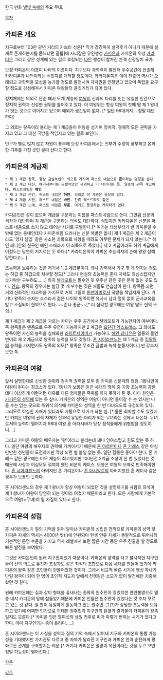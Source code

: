 한국 만화 [[별빛 속에]]의 주요 무대.

[[목차]]

== 카피온 개요 ==
지구로부터 103만 광년 거리의 카브라 성운[* 작가 강경옥이 설덕후가 아니기 때문에 실제로 존재하는지를 묻느냐면 골룸]에 자리잡은 유인행성 [[카피온]]과 카피온의 위성 [[카라디온]] 그리고 같은 성계에 있는 걸로 추정되는 [[나안]] 행성이 합쳐진 본격 신정일치 국가.

모성 카피온의 이름이 나라의 이름이다. 지구보다 과학력이 발전해 우주공간에 진출해 카라디온과 나안이라는 식민지를 개척할 정도이다. 카라디온쪽은 이미 진출의 역사가 오래되고 과학력을 모성을 능가할 정도로 발전시켜 자치권을 인정받고 있으며 독립을 요구할 정도로 강성해져서 카피온 여왕들의 골칫거리가 되어 있다.

정치체제는 의외로 단순 해서 모계 계승의 [[여왕]]이 신과의 다리를 잇는 유일한 인간으로 정치적 권력과 신성한 권위를 틀어쥐고 있다. 이 여왕위는 항상 여왕의 첫째 딸 제 1 왕녀가 잇는 것으로 이어지고 있으며 예외가 생긴일이 없다. [* 일단 96대까지....정말 대단하다]

그 외로는 왕족이라 불리는 제 1 계급들이 여왕을 섬기며 정치적, 경제적 모든 권력을 가지고 있고 그 대신 국방을 책임지고 있는 걸로 보인다.

인구가 별로 많지 않고 자원이 풍부해 모성 카피온에서는 전부가 수량이 풍부하고 온화한 기후를 가진 곳만 골라 산다고 한다.

== 카피온의 계급제 ==
 * 제 1 계급 왕족, 항상 금발녹안의 외모를 가지며 퍼스트 네임으로 '''혼'''이라는 명칭을 쓴다.
 * 제 2 계급 대신, 여기서부터는 금발녹안만 제외하고 다 태어나는 듯. 일종의 귀족 계급이다. 퍼스트네임은 '''헤인'''
 * 제 3 계급 군인, 퍼스트 네임은 '''하만'''. 의외로 이 계층은 등장이 없다.
 * 제 4 계급 시민, 퍼스트 네임은 '''바인'''. 간혹 엑스트라로 출연
 * 제 5 계급 노예, 퍼스트 네임은 '''부운'''. 여기도 등장하는 캐릭터가 없다.

카피온인은 성이 없으며 계급을 구분하는 이름을 퍼스트네임으로 쓴다. 그만큼 신분의 격차가 대단하며 각 계급을 구분하는 의식도 대단하다. 식민지인 카라디온은 신분을 퍼스트 네음으로 쓰지 않고 태어난 시기로 구별한다.[* 여기는 태생부터가 반 카피온일 수 밖에 없는 동네인데다 카피온처럼 드러나는 신분 차별은 없다] 제 1 계급은 제 2 계급이라도 '영지 침입' 같은 사소한 죄목으로 사형을 때려도 아무런 문제가 되지 않는다.[* 헤인 레디온의 친구인 헤인 스에라가 이 죄목으로 죽었다.] 제 2 계급이라도 하위 계급에게 이정도는 당연히 저지르는 듯 하다.[* 카라디온쪽이 카피온 초능력자의 손에 왕왕 살해당한다고....]

초능력을 보유하는 것은 저기서 1, 2 계급뿐이다. 꽤나 강력해서 가구 몇 개 던지는 정도는 하급 중 하급으로 치부할 정도[* 그러나 현실의 초능력은 존재 자체도 의심스럽지만 숫가락만 구부려도......] 특히 [[텔레포트]]는 필수인 듯 우주선 같은 곳은 문이 없는 곳도 있다. [[안습]]. 왕족의 경우에는 빌딩 몇 개 부수는 짓은 애들도 연습삼아 한다. 왕족쯤 되면 거의 신화적인 파괴력을 가지므로 거의 그들이 [[원맨아미]]로서 국방을 책임지게 된다. 거기다 왕족의 숫자는 소수라서 젊은 나이의 왕족이면 유사시 남녀 열외 없이 군사교육을 받고 소집되어 현역으로 뛴다. ~~존나 좋군~~[* 더 심각할 경우에는 여왕 딸도 현역 소집.]

제 1 계급과 제 2 계급을 가르는 차이는 우주 공간에서 텔레포트가 가능한지의 여부이다. 즉 왕족들은 맨몸으로 우주 유영이 가능하지만 2 계급은 [[요단강 익스프레스]]. 그 외에도 왕족이면 자신의 능력을 실체화한 [[라이트세이버]]가 가능하다. [[헤인 레디온]]은 일종의 돌연변이로 제 2 계급으로 왕족의 능력을 모두 갖췄다. [[혼 시이라젠느]]는 제 1 계급 중 [[킹왕짱]]의 능력을 가지면서도 왕족의 외모[* 왕족은 무조건 금발과 녹색 눈동자이다.] 만 갖추지 못한 쪽.

== 카피온의 여왕 ==
앞서 설명한대로 신성한 권위와 정치적 권력을 모두 쥔 카피온 신분제의 정점. 1왕녀만이 여왕이 된다는 징크스가 있다. 1왕녀가 보통은 같은 세대의 형제 중 가장 초능력이 강한데다 이상하게 이런저런 이유로 다른 형제들은 즉위를 하지 못하게 된 듯. 아마 원인은 [[카피온의 성역]]에 있는 듯 싶다. 카피온의 성역은 여왕이 아니면 들어갈 수 는 있지만 나올 수는 없는 곳으로 즉위식 의식에 카피온의 성역을 한 번 다녀오도록 규정되어 있다. 그러므로 야심찬 자매가 있더라도 자동으로 제거가 되는 셈. [* 물론 회피할 수도 있겠지만 카피온 여왕의 권력 자체가 신과의 유일한 다리가 되는 무녀라는 것에서 나온다. 무녀로서의 능력이 떨어지자 96대 여왕 혼 아라시바가 당장 정적들에게 위협받을 정도이니....]

그리고 카피온 여왕의 배우자는 '왕'이라고 불리는데 꽤나 잉여스럽고 힘도 없는 듯 하다. 일단 여왕의 배우자로 권력에 가까이서기 때문에 [[혼 아르만]]이나 [[혼 기레스]] 같은 야심만만한 청년들이 도전하지만 막상 되면 별 볼일 없는 듯. 일단 혈통은 좋아야 한다. 혼 기레스 같은 경우에는 미모 재능이 최고였지만 100년전 2계급 조상이 한 번 있었다는 것 때문에 사랑과 야심모두 꺾여야 했던 비운의 케이스.
보통은 여왕의 보좌로 만족해야한다. [[혼 시이라젠느]]의 아버지인 혼 기리온이나 [[혼 아시알르]]의 아버지였던 혼 케이사 같은 경우가 보통인 듯하다.

혼 시이라젠느의 경우 제 1 왕녀가 항상 여왕이 되었던 것을 설명하기를 사람의 의식이 제 1 왕녀가 여왕이 당연히 되는 것이라 여겼기 때문이라고 한다. 모든 사람에게 기본적으로 여왕(=무녀)이 될 자질이 있다고 한다. 

== 카피온의 성립 ==
혼 시이라젠느가 질의 기억을 읽어 알아낸 카피온의 성립은 전적으로 카피온의 성역 탓. 카피온 자체의 역사는 4000년 밖(!)에 안된되다 현생 인류 자체가 돌발적으로 튀어나와 기본적인 문명 수준을 가지고 역사 레벨에서 보면 짧은 시간 동안 우주 진출을 할 정도로 빠른 발전을 보여왔다.

그것은 카피온인이 원래 지구인이었기 때문이다. 카피온의 성역을 타고 불시착한 지구인들이 신의 의도로 유전자 조정과도 같은 최적의 조합으로 다음 세대를 만들어 왔기에 카피온의 왕족 같은 초인들이 만들어졌던 것이다. 그래서 비교적 빠른 시기에 행성 하나가 단일 왕국이 되어 한 명의 초인적 지도자 앞에서 전쟁같은 소모가 없이 발전에만 치중해왔던 것 같다.

원래 카피온에는 질과 같이 형태를 흉내내는 종류의 원주민이 있었지만 원인불명으로 멸종 내지 카피온의 땅에 잠들었기때문에 카피온 인들은 원주민이 있었다는 것 조차 모르고 있는 것 같다. 질 만이 유일하게 활동하고 있는 원주민. 그(?)가 상당한 초능력을 보유하고 있기에 어쩌면 인간으로 의태한 원주민과 지구인의 혼혈의 결과물이 카피온의 왕족일지도 모른다.[* 카피온 인은 열여섯의 생일 전후로 피가 파랗게 변하는 시기가 있다고 한다. 이미 지구인과는 종이 틀리다.....]

혼 시이라젠느는 이 사실을 성역과 질의 기억 속에서 읽어내 지구와 카피온의 통합 가능성을 기대했지만 가치관도 다르고 종 자체가 달라진 지구인과 카피온 인이 순탄하게 평화로운 관계를 구축할지는 의문.[* 거기다 카피온은 멸망이 목전이라는 것을 두고 보면 정말 가능성이 떨어진다.] 


[[각주]]



[[각주]]
